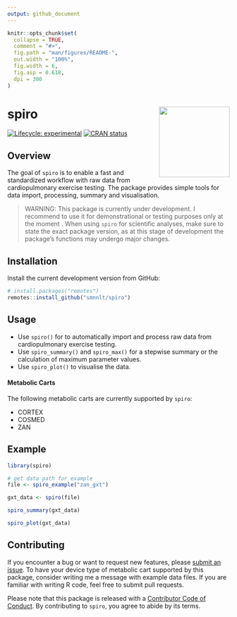 ```yaml
---
output: github_document
---
```


<!-- README.md is generated from README.Rmd. Please edit that file -->

```r
knitr::opts_chunk$set(
  collapse = TRUE,
  comment = "#>",
  fig.path = "man/figures/README-",
  out.width = "100%",
  fig.width = 6,
  fig.asp = 0.618,
  dpi = 300
)
```

# spiro <img src="man/figures/spiro_logo.png" align="right" width = "160" />   

<!-- badges: start -->
[![Lifecycle: experimental](https://img.shields.io/badge/lifecycle-experimental-orange.svg)](https://lifecycle.r-lib.org/articles/stages.html#experimental)
[![CRAN status](https://www.r-pkg.org/badges/version/spiro)](https://CRAN.R-project.org/package=spiro)
<!-- badges: end -->

## Overview

The goal of `spiro` is to enable a fast and standardized workflow with raw data
from cardiopulmonary exercise testing. The package provides simple tools for
data import, processing, summary and visualisation.

> WARNING: This package is currently under development. I recommend to use it
for demonstrational or testing purposes only at the moment . When using `spiro`
for scientific analyses, make sure to state the exact package version, as at
this stage of development the package's functions may undergo major changes.

## Installation

Install the current development version from GitHub:

``` r
# install.packages("remotes")
remotes::install_github("smnnlt/spiro")
```

## Usage

* Use `spiro()` for to automatically import and process raw data from
  cardiopulmonary exercise testing.
* Use `spiro_summary()` and `spiro_max()` for a stepwise summary or the 
  calculation of maximum parameter values.
* Use `spiro_plot()` to visualise the data.
  
#### Metabolic Carts

The following metabolic carts are currently supported by `spiro`:

* CORTEX
* COSMED
* ZAN

## Example

```r
library(spiro)

# get data path for example
file <- spiro_example("zan_gxt")

gxt_data <- spiro(file)

spiro_summary(gxt_data)

spiro_plot(gxt_data)
```

## Contributing

If you encounter a bug or want to request new features, please [submit an
issue](https://github.com/smnnlt/spiro/issues). To have your device type of
metabolic cart supported by this package, consider writing me a message with
example data files. If you are familiar with writing R code, feel free to submit
pull requests.

Please note that this package is released with a [Contributor Code of
Conduct](https://smnnlt.github.io/spiro/CODE_OF_CONDUCT.html). By contributing
to `spiro`, you agree to abide by its terms.
